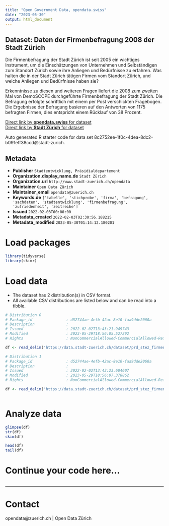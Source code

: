 ```yaml
---
title: "Open Government Data, opendata.swiss"
date: "2023-05-30"
output: html_document
---
```


## Dataset: Daten der Firmenbefragung 2008 der Stadt Zürich

Die Firmenbefragung der Stadt Zürich ist seit 2005 ein wichtiges Instrument, um die Einschätzungen von Unternehmen und Selbständigen zum Standort Zürich sowie ihre Anliegen und Bedürfnisse zu erfahren. Was halten die in der Stadt Zürich tätigen Firmen vom Standort Zürich, und welche Anliegen und Bedürfnisse haben sie?

Erkenntnisse zu diesen und weiteren Fragen liefert die 2008 zum zweiten Mal von DemoSCOPE durchgeführte Firmenbefragung der Stadt Zürich. Die Befragung erfolgte schriftlich mit einem per Post verschickten Fragebogen. Die Ergebnisse der Befragung basieren auf den Antworten von 1175 befragten Firmen, dies entspricht einem Rücklauf von 38 Prozent.




[Direct link by **opendata.swiss** for dataset](https://opendata.swiss/de/dataset/daten-der-firmenbefragung-2008-der-stadt-zurich)<br>
[Direct link by **Stadt Zürich** for dataset](https://data.stadt-zuerich.ch/dataset/prd_stez_firmenbefragung_2008)

Auto generated R starter code for data set 8c2752ee-1f0c-4dea-8dc2-b091eff38ccd@stadt-zurich.

## Metadata

- **Publisher** `Stadtentwicklung, Präsidialdepartement`
- **Organization.display_name.de** `Stadt Zürich`
- **Organization.url** `http://www.stadt-zuerich.ch/opendata`
- **Maintainer** `Open Data Zürich`
- **Maintainer_email** `opendata@zuerich.ch`
- **Keywords.de** `['tabelle', 'stichprobe', 'firma', 'befragung', 'sachdaten', 'stadtentwicklung', 'firmenbefragung', 'zufriedenheit', 'zeitreihe']`
- **Issued** `2022-02-03T00:00:00`
- **Metadata_created** `2022-02-03T02:30:56.188215`
- **Metadata_modified** `2023-05-30T01:14:12.180201`


# Load packages

```r

library(tidyverse)
library(skimr)

```

# Load data

-   The dataset has 2 distribution(s) in CSV format.
-   All available CSV distributions are listed below and can be read into a tibble.

```r

# Distribution 0
# Package_id               : d52744ae-4efb-42ac-8e10-faa9dde2060a
# Description              : 
# Issued                   : 2022-02-02T13:43:21.949743
# Modified                 : 2023-05-29T18:56:05.527292
# Rights                   : NonCommercialAllowed-CommercialAllowed-ReferenceNotRequired

df <- read_delim('https://data.stadt-zuerich.ch/dataset/prd_stez_firmenbefragung_2008/download/codeliste_2008.csv')

# Distribution 1
# Package_id               : d52744ae-4efb-42ac-8e10-faa9dde2060a
# Description              : 
# Issued                   : 2022-02-02T13:43:23.604607
# Modified                 : 2023-05-29T18:56:07.378862
# Rights                   : NonCommercialAllowed-CommercialAllowed-ReferenceNotRequired

df <- read_delim('https://data.stadt-zuerich.ch/dataset/prd_stez_firmenbefragung_2008/download/Firmenbefragung_2008.csv')



```

# Analyze data

```r

glimpse(df)
str(df)
skim(df)

head(df)
tail(df)

```

# Continue your code here...

```r

```

------------------------------------------------------------------------

# Contact

opendata@zuerich.ch | Open Data Zürich
